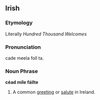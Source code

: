 ==Irish==
===Etymology===
Literally ''Hundred Thousand Welcomes''

===Pronunciation===
cade meela foll ta.
===Noun Phrase===
'''céad míle fáilte'''
# A common [[greeting]] or [[salute]] in Ireland.


<P>{{wikipedia}}